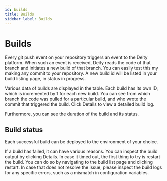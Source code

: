```yaml
---
id: builds
title: Builds
sidebar_label: Builds
---
```


# Builds

Every git push event on your repository triggers an event to the Deity platform. When such an event is received, Deity reads the code of that branch and initiates a new build of that branch. You can easily test this my making any commit to your repository. A new build id will be listed in your build listing page, in status in progress.

Various data of builds are displayed in the table. Each build has its own ID, which is incremented by 1 for each new build. You can see from which branch the code was pulled for a particular build, and who wrote the commit that triggered the build. Click Details to view a detailed build log.

Furthermore, you can see the duration of the build and its status. 

## Build status
Each successful build can be deployed to the environment of your choice.

If a build has failed, it can have various reasons. You can inspect the build output by clicking Details. In case it timed out, the first thing to try is restart the build. You can do so by navigating to the build list page and clicking restart. In case that does not resolve the issue, please inspect the build logs for any specific errors, such as a mismatch in configuration variables.

